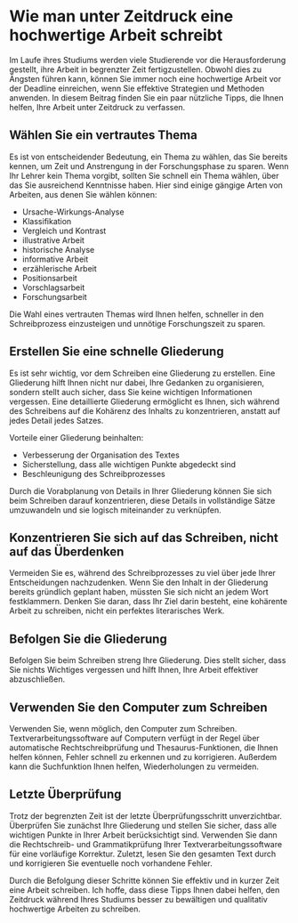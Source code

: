 # Wie man unter Zeitdruck eine hochwertige Arbeit schreibt

Im Laufe ihres Studiums werden viele Studierende vor die Herausforderung gestellt, ihre Arbeit in begrenzter Zeit fertigzustellen. Obwohl dies zu Ängsten führen kann, können Sie immer noch eine hochwertige Arbeit vor der Deadline einreichen, wenn Sie effektive Strategien und Methoden anwenden. In diesem Beitrag finden Sie ein paar nützliche Tipps, die Ihnen helfen, Ihre Arbeit unter Zeitdruck zu verfassen.

## Wählen Sie ein vertrautes Thema 

Es ist von entscheidender Bedeutung, ein Thema zu wählen, das Sie bereits kennen, um Zeit und Anstrengung in der Forschungsphase zu sparen. Wenn Ihr Lehrer kein Thema vorgibt, sollten Sie schnell ein Thema wählen, über das Sie ausreichend Kenntnisse haben. Hier sind einige gängige Arten von Arbeiten, aus denen Sie wählen können:

- Ursache-Wirkungs-Analyse
- Klassifikation
- Vergleich und Kontrast
- illustrative Arbeit
- historische Analyse
- informative Arbeit
- erzählerische Arbeit
- Positionsarbeit
- Vorschlagsarbeit
- Forschungsarbeit

Die Wahl eines vertrauten Themas wird Ihnen helfen, schneller in den Schreibprozess einzusteigen und unnötige Forschungszeit zu sparen.

## Erstellen Sie eine schnelle Gliederung

Es ist sehr wichtig, vor dem Schreiben eine Gliederung zu erstellen. Eine Gliederung hilft Ihnen nicht nur dabei, Ihre Gedanken zu organisieren, sondern stellt auch sicher, dass Sie keine wichtigen Informationen vergessen. Eine detaillierte Gliederung ermöglicht es Ihnen, sich während des Schreibens auf die Kohärenz des Inhalts zu konzentrieren, anstatt auf jedes Detail jedes Satzes.

Vorteile einer Gliederung beinhalten:

- Verbesserung der Organisation des Textes
- Sicherstellung, dass alle wichtigen Punkte abgedeckt sind
- Beschleunigung des Schreibprozesses

Durch die Vorabplanung von Details in Ihrer Gliederung können Sie sich beim Schreiben darauf konzentrieren, diese Details in vollständige Sätze umzuwandeln und sie logisch miteinander zu verknüpfen.

## Konzentrieren Sie sich auf das Schreiben, nicht auf das Überdenken

Vermeiden Sie es, während des Schreibprozesses zu viel über jede Ihrer Entscheidungen nachzudenken. Wenn Sie den Inhalt in der Gliederung bereits gründlich geplant haben, müssten Sie sich nicht an jedem Wort festklammern. Denken Sie daran, dass Ihr Ziel darin besteht, eine kohärente Arbeit zu schreiben, nicht ein perfektes literarisches Werk.

## Befolgen Sie die Gliederung

Befolgen Sie beim Schreiben streng Ihre Gliederung. Dies stellt sicher, dass Sie nichts Wichtiges vergessen und hilft Ihnen, Ihre Arbeit effektiver abzuschließen.

## Verwenden Sie den Computer zum Schreiben

Verwenden Sie, wenn möglich, den Computer zum Schreiben. Textverarbeitungssoftware auf Computern verfügt in der Regel über automatische Rechtschreibprüfung und Thesaurus-Funktionen, die Ihnen helfen können, Fehler schnell zu erkennen und zu korrigieren. Außerdem kann die Suchfunktion Ihnen helfen, Wiederholungen zu vermeiden.

## Letzte Überprüfung

Trotz der begrenzten Zeit ist der letzte Überprüfungsschritt unverzichtbar. Überprüfen Sie zunächst Ihre Gliederung und stellen Sie sicher, dass alle wichtigen Punkte in Ihrer Arbeit berücksichtigt sind. Verwenden Sie dann die Rechtschreib- und Grammatikprüfung Ihrer Textverarbeitungssoftware für eine vorläufige Korrektur. Zuletzt, lesen Sie den gesamten Text durch und korrigieren Sie eventuelle noch vorhandene Fehler.

Durch die Befolgung dieser Schritte können Sie effektiv und in kurzer Zeit eine Arbeit schreiben. Ich hoffe, dass diese Tipps Ihnen dabei helfen, den Zeitdruck während Ihres Studiums besser zu bewältigen und qualitativ hochwertige Arbeiten zu schreiben.


